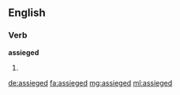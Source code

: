 ==English==

===Verb===
'''assieged'''

# {{en-past of|assiege}}

[[de:assieged]]
[[fa:assieged]]
[[mg:assieged]]
[[ml:assieged]]